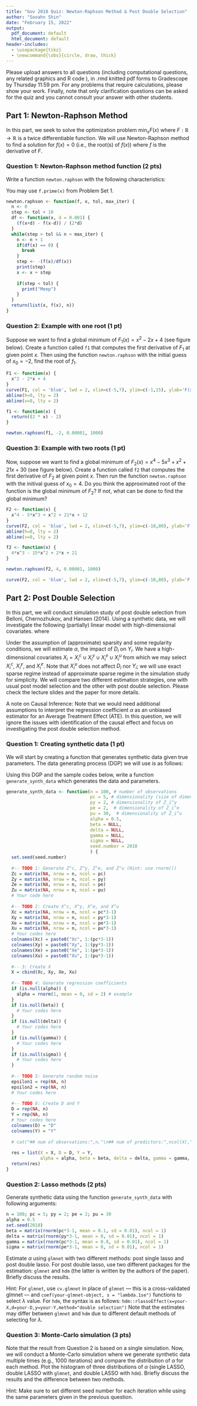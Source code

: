 ```yaml
---
title: "Gov 2018 Quiz: Newton-Raphson Method & Post Double Selection"
author: "Sooahn Shin"
date: "February 15, 2022"
output:
  pdf_document: default
  html_document: default
header-includes:
  - \usepackage{tikz}
  - \newcommand{\obs}{circle, draw, thick}
---
```


\noindent Please upload answers to all questions (including computational questions, any related graphics and R code \emph{with comments}), in .rmd \emph{and} knitted pdf forms to Gradescope by Thursday 11:59 pm. For any problems that require calculations, please show your work. Finally, note that only clarification questions can be asked for the quiz and you cannot consult your answer with other students.


## Part 1: Newton-Raphson Method

In this part, we seek to solve the optimization problem $\min_x F(x)$ where $F: \mathbb{R} \rightarrow \mathbb{R}$ is a twice differentiable function. We will use Newton-Raphson method to find a solution for $f(x) = 0$ (i.e., the root(s) of $f(x)$) where $f$ is the derivative of $F$.

### Question 1: Newton-Raphson method function (2 pts)

Write a function `newton.raphson` with the following characteristics:
\begin{itemize}
\item 4 arguments: 
  \begin{itemize}
  \item $f$: Function for which we are searching for a solution $f(x)=0$.
  \item $x_0$: Initial guess for a solution $f(x)=0$.
  \item Tolerance (e.g., $1\times10^{-5}$): If $x_{(i+1)} - x_{(i)} <$ tolerance, then stop the iterations. In other words, stop when the improvement drops below a threshold.
  \item Maximum number of iterations (e.g., $10000$)
  \end{itemize}
\item For $i$-th iteration, update your guess to be $x_{(i+1)} = x_{(i)} - \frac{f(x_{(i)})}{f^\prime(x_{(i)})}$, where $f^\prime$ is a derivative of $f$
\end{itemize}
You may use `f.prime(x)` from Problem Set 1.

```r

newton.raphson <- function(f, x, tol, max_iter) {
  n <- 0
  step <- tol + 10
  df <- function(x, d = 0.001) { 
    (f(x+d) - f(x-d)) / (2*d)
  }
  while(step > tol && n < max_iter) {
    n <- n + 1
    if(df(x) == 0) {
      break
    } 
    step <- -(f(x)/df(x))
    print(step)
    x <- x + step
    
    if(step < tol) {
      print("Meep")
    }
  }
  return(list(x, f(x), n))
}
```

### Question 2: Example with one root (1 pt)

Suppose we want to find a global minimum of $F_1(x) = x^2 - 2x + 4$ (see figure below). Create a function called `f1` that computes the first derivative of $F_1$ at given point $x$. Then using the function `newton.raphson` with the initial guess of $x_0 = -2$, find the root of $f_1$.

```r
F1 <- function(x) {
  x^2 - 2*x + 4
}
curve(F1, col = 'blue', lwd = 2, xlim=c(-5,7), ylim=c(-1,15), ylab='F(x)')
abline(h=0, lty = 2)
abline(v=0, lty = 2)
```

```r
f1 <- function(x) {
  return((2 * x) - 2)
}

newton.raphson(f1, -2, 0.00001, 1000)
```


### Question 3: Example with two roots (1 pt)

Now, suppose we want to find a global minimum of $F_2(x) = x^4 - 5x^3 + x^2 + 21x + 30$ (see figure below). Create a function called `f2` that computes the first derivative of $F_2$ at given point $x$. Then run the function `newton.raphson` with the initival guess of $x_0 = 4$. Do you think the approximated root of the function is the global minimum of $F_2$? If not, what can be done to find the global minimum?

```r
F2 <- function(x) {
  x^4 - 5*x^3 + x^2 + 21*x + 12
}
curve(F2, col = 'blue', lwd = 2, xlim=c(-5,7), ylim=c(-10,80), ylab='F(x)')
abline(h=0, lty = 2)
abline(v=0, lty = 2)
```
```r
f2 <- function(x) {
  4*x^3 - 15*x^2 + 2*x + 21
}

newton.raphson(f2, 4, 0.00001, 1000)

curve(F2, col = 'blue', lwd = 2, xlim=c(-5,7), ylim=c(-10,80), ylab='F(x)')


```



## Part 2: Post Double Selection

In this part, we will conduct simulation study of post double selection from Belloni, Chernozhukov, and Hansen (2014). Using a synthetic data, we will investigate the following (partially) linear model with high-dimensional covariates. 
\begin{align*}
Y_i &= D_i \alpha +  X_i^c \beta + X_i^y \delta + \epsilon_{1i} \\
D_i &= X_i^c \gamma +  X_i^e \sigma + \epsilon_{2i} 
\end{align*}
where 
\begin{itemize}
\item $Y_i$ is the outcome variable ($n$ by $1$ vector);
\item $D_i$ is the policy (treatment) variable ($n$ by $1$ vector);
\item $X_i^c$ is a set of confounders we would like to control ($n$ by $p_c$ matrix);
\item $X_i^y$ is a set of covariates that only has an impact on $Y_i$ ($n$ by $p_y$ matrix);
\item $X_i^e$ is a set of exogenous variables that only affects $D_i$ ($n$ by $p_e$ matrix);
\item $\mathbb{E} [\epsilon_{1i} \mid D_i, X_i^c, X_i^y] = 0$ and $\mathbb{E} [\epsilon_{2i} \mid X_i^c, X_i^e] = 0$.
\end{itemize}

Under the assumption of (approximate) sparsity and some regularity conditions, we will estimate $\alpha$, the impact of $D_i$ on $Y_i$. We have a high-dimensional covariates $X_i = X_i^c \cup X_i^y \cup X_i^e \cup X_i^u$ from which we may select $X_i^c$, $X_i^y$, and $X_i^e$. Note that $X_i^u$ does not affect $D_i$ nor $Y_i$; we will use exact sparse regime instead of approximate sparse regime in the simulation study for simplicity. We will compare two different estimation strategies, one with usual post model selection and the other with post double selection. Please check the lecture slides and the paper for more details. 

\begin{center}
\begin{tikzpicture}
    \node[\obs] (xc) at (0,1.5) {$X^c$};
    \node[\obs] (xe) at (-2, 1.5) {$X^e$};
    \node[\obs] (xy) at (2, 1.5) {$X^y$};
    \node[\obs] (d) at (-1, 0) {$D$};
    \node[\obs] (y) at (1, 0) {$Y$};
    \draw[->, >=stealth, thick] (xe) -- (d);
    \draw[->, >=stealth, thick] (xc) -- (d);
    \draw[->, >=stealth, thick] (xc) -- (y);
    \draw[->, >=stealth, thick] (xy) -- (y);
    \draw[->, >=stealth, thick] (d) -- (y);
\end{tikzpicture}
\end{center}

A note on Causal Inference: Note that we would need additional assumptions to interpret the regression coefficient $\alpha$ as an unbiased estimator for an Average Treatment Effect (ATE). In this question, we will ignore the issues with identification of the causal effect and focus on investigating the post double selection method.

### Question 1: Creating synthetic data (1 pt)

We will start by creating a function that generates synthetic data given true parameters. The data generating process (DGP) we will use is as follows:

\begin{enumerate}
\item Generate $Z_{i1}^c, \ldots, Z_{i,p_c}^c$, $Z_{i1}^y, \ldots, Z_{i,p_y}^y$, $Z_{i1}^e, \ldots, Z_{i,p_y}^e$, and $Z_{i1}^u, \ldots, Z_{i,p}^u$ as follows:
\begin{itemize}
\item $Z_{ik}^c \sim \mathcal{N}(0,1)$ for $k = 1, \ldots, p_c$
\item $Z_{ik}^y \sim \mathcal{N}(0,1)$ for $k = 1, \ldots, p_y$
\item $Z_{ik}^e \sim \mathcal{N}(0,1)$ for $k = 1, \ldots, p_e$
\item $Z_{ik}^u \sim \mathcal{N}(0,1)$ for $k = 1, \ldots, p_u$
\end{itemize}
\item Let $X_i^c$, $X_i^y$, $X_i^e$, and $X_i^u$ be a function of $(Z_{i1}^c, \ldots, Z_{i,p_c}^c)$, $(Z_{i1}^y, \ldots, Z_{i,p_y}^y)$, $(Z_{i1}^e, \ldots, Z_{i,p_e}^e)$, and $(Z_{i1}^u, \ldots, Z_{i,p_u}^u)$ respectively as follows:
\begin{itemize}
\item $X_i^c = (Z_{i1}^c, Z_{i2}^c, \ldots, Z_{i,p_c}^c, {Z_{i1}^c}^2, {Z_{i2}^c}^2, \ldots, {Z_{i,p_c}^c}^2, Z_{i1}^c\cdot Z_{i2}^c, Z_{i2}^c\cdot Z_{i3}^c, \ldots, Z_{i,p_c-1}^c\cdot Z_{i,p_c}^c)^\top$
\item $X_i^y = (Z_{i1}^y, Z_{i2}^y, \ldots, Z_{i,p_y}^y, {Z_{i1}^y}^2, {Z_{i2}^y}^2, \ldots, {Z_{i,p_y}^y}^2, Z_{i1}^y\cdot Z_{i2}^y, Z_{i2}^y\cdot Z_{i3}^y, \ldots, Z_{i,p_y-1}^y\cdot Z_{i,p_y}^y)^\top$
\item $X_i^e = (Z_{i1}^e, Z_{i2}^e, \ldots, Z_{i,p_e}^e, {Z_{i1}^e}^2, {Z_{i2}^e}^2, \ldots, {Z_{i,p_e}^e}^2, Z_{i1}^e\cdot Z_{i2}^e, Z_{i2}^e\cdot Z_{i3}^e, \ldots, Z_{i,p_e-1}^e\cdot Z_{i,p_e}^e)^\top$
\item $X_i^u = (Z_{i1}^u, Z_{i2}^u, \ldots, Z_{i,p_u}^u, {Z_{i1}^u}^2, {Z_{i2}^u}^2, \ldots, {Z_{i,p_u}^u}^2, Z_{i1}^u\cdot Z_{i2}^u, Z_{i2}^u\cdot Z_{i3}^u, \ldots, Z_{i,p_u-1}^u\cdot Z_{i,p_u}^u)^\top$
\end{itemize}
\item Let $X_i = \begin{pmatrix} X_i^c & X_i^y & X_i^e & X_i^u \end{pmatrix}$
\item Generate regression coefficients as follows:
\begin{itemize}
\item $\alpha = 0.5$
\item $\beta_j \sim \mathcal{N}(0.1,0.01^2)$ for $j = 1, \ldots, (3 p_c-1)$
\item $\delta_j \sim \mathcal{N}(0,0.01^2)$ for $j = 1, \ldots, (3 p_y-1)$
\item $\gamma_j \sim \mathcal{N}(0.8,0.01^2)$ for $j = 1, \ldots, (3 p_c-1)$
\item $\sigma_j \sim \mathcal{N}(0,0.01^2)$ for $j = 1, \ldots, (3 p_e-1)$
\end{itemize}
\item Generate random noise as follows:
\begin{itemize}
\item $\epsilon_{1i} \sim \mathcal{N}(0,1)$ for $i = 1, \ldots, n$
\item $\epsilon_{2i} \sim \mathcal{N}(0,1)$ for $i = 1, \ldots, n$
\end{itemize}
\item Let $D_i = X_i^c \gamma +  X_i^e \sigma + \epsilon_{2i}$ and $Y_i = D_i \alpha +  X_i^c \beta + X_i^y \delta + \epsilon_{1i}$.
\end{enumerate}

Using this DGP and the sample codes below, write a function `generate_synth_data` which generates the data and parameters.

```r
generate_synth_data <- function(n = 100, # number of observations
                                pc = 5, # dimensionality (size of dimensions) of Z_i^c
                                py = 2, # dimensionality of Z_i^y
                                pe = 2,  # dimensionality of Z_i^e
                                pu = 30,  # dimensionality of Z_i^u
                                alpha = 0.5,
                                beta = NULL,
                                delta = NULL,
                                gamma = NULL,
                                sigma = NULL,
                                seed.number = 2018 
                                ) {
  set.seed(seed.number)
  
  #-- TODO 1: Generate Z^c, Z^y, Z^e, and Z^u (Hint: use rnorm())
  Zc = matrix(NA, nrow = n, ncol = pc)
  Zy = matrix(NA, nrow = n, ncol = py)
  Ze = matrix(NA, nrow = n, ncol = pe)
  Zu = matrix(NA, nrow = n, ncol = pu)
  # Your code here
  
  #-- TODO 2: Create X^c, X^y, X^e, and X^u
  Xc = matrix(NA, nrow = n, ncol = pc*3-1)
  Xy = matrix(NA, nrow = n, ncol = py*3-1)
  Xe = matrix(NA, nrow = n, ncol = pe*3-1)
  Xu = matrix(NA, nrow = n, ncol = pu*3-1)
  # Your codes here
  colnames(Xc) = paste0("Xc", 1:(pc*3-1))
  colnames(Xy) = paste0("Xy", 1:(py*3-1))
  colnames(Xe) = paste0("Xe", 1:(pe*3-1))
  colnames(Xu) = paste0("Xu", 1:(pu*3-1))
  
  #-- 3: Create X
  X = cbind(Xc, Xy, Xe, Xu)
  
  #-- TODO 4: Generate regression coefficients
  if (is.null(alpha)) {
    alpha = rnorm(1, mean = 0, sd = 2) # example
  }
  if (is.null(beta)) {
    # Your codes here
  }
  if (is.null(delta)) {
    # Your codes here
  }
  if (is.null(gamma)) {
    # Your codes here
  }
  if (is.null(sigma)) {
    # Your codes here
  }
  
  #-- TODO 5: Generate random noise
  epsilon1 = rep(NA, n)
  epsilon2 = rep(NA, n)
  # Your codes here
  
  #-- TODO 6: Create D and Y
  D = rep(NA, n)
  Y = rep(NA, n)
  # Your codes here
  colnames(D) = "D"
  colnames(Y) = "Y"
  
  # cat("## num of observations:",n,"\n## num of predictors:",ncol(X),"\n")
  
  res = list(X = X, D = D, Y = Y, 
             alpha = alpha, beta = beta, delta = delta, gamma = gamma, sigma = sigma)
  return(res)
}

```

### Question 2: Lasso methods (2 pts)

Generate synthetic data using the function `generate_synth_data` with following arguments:

```r
n = 100; pc = 5; py = 2; pe = 2; pu = 30
alpha = 0.5
set.seed(2018)
beta = matrix(rnorm(pc*3-1, mean = 0.1, sd = 0.01), ncol = 1)
delta = matrix(rnorm(py*3-1, mean = 0, sd = 0.01), ncol = 1)
gamma = matrix(rnorm(pc*3-1, mean = 0.8, sd = 0.01), ncol = 1)
sigma = matrix(rnorm(pe*3-1, mean = 0, sd = 0.01), ncol = 1)
```

Estimate $\alpha$ using `glmnet` with two different methods: post single lasso and post double lasso. For post double lasso, use two different packages for the estimation: `glmnet` and `hdm` (the latter is written by the authors of the paper). Briefly discuss the results.

Hint: For `glmnet`, use `cv.glmnet` in place of `glmnet` --- this is a cross-validated glmnet --- and `coef(your-glmnet-object, s = "lambda.1se")`  functions to select $\lambda$ value. For `hdm`, the syntax is as follows: `hdm::rlassoEffect(x=your-X,d=your-D,y=your-Y,method="double selection")` 
Note that the estimates may differ between `glmnet` and `hdm` due to different default methods of selecting for $\lambda$.


### Question 3: Monte-Carlo simulation (3 pts)

Note that the result from Question 2 is based on a single simulation. Now, we will conduct a Monte-Carlo simulation where we generate synthetic data multiple times (e.g., $1000$ iterations) and compare the distribution of $\alpha$ for each method. Plot the histogram of three distributions of $\alpha$ (single LASSO, double LASSO with `glmnet`, and double LASSO with `hdm`). Briefly discuss the results and the difference between two methods.

Hint: Make sure to set different seed number for each iteration while using the same parameters given in the previous question.
